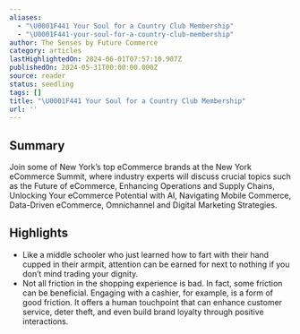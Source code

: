 ```yaml
---
aliases:
  - "\U0001F441️ Your Soul for a Country Club Membership"
  - "\U0001F441️-your-soul-for-a-country-club-membership"
author: The Senses by Future Commerce
category: articles
lastHighlightedOn: 2024-06-01T07:57:10.907Z
publishedOn: 2024-05-31T00:00:00.000Z
source: reader
status: seedling
tags: []
title: "\U0001F441️ Your Soul for a Country Club Membership"
url: ''
---
```

## Summary

Join some of New York’s top eCommerce brands at the New York eCommerce Summit, where industry experts will discuss crucial topics such as the Future of eCommerce, Enhancing Operations and Supply Chains, Unlocking Your eCommerce Potential with AI, Navigating Mobile Commerce, Data-Driven eCommerce, Omnichannel and Digital Marketing Strategies.

## Highlights

- Like a middle schooler who just learned how to fart with their hand cupped in their armpit, attention can be earned for next to nothing if you don’t mind trading your dignity.
- Not all friction in the shopping experience is bad. In fact, some friction can be beneficial. Engaging with a cashier, for example, is a form of good friction. It offers a human touchpoint that can enhance customer service, deter theft, and even build brand loyalty through positive interactions.
